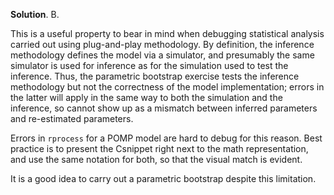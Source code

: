 
\color{blue}

**Solution**. B.\

This is a useful property to bear in mind when debugging statistical analysis carried out using plug-and-play methodology.
By definition, the inference methodology defines the model via a simulator, and presumably the same simulator is used for inference as for the simulation used to test the inference.
Thus, the parametric bootstrap exercise tests the inference methodology but not the correctness of the model implementation; errors in the latter will apply in the same way to both the simulation and the inference, so cannot show up as a mismatch between inferred parameters and re-estimated parameters.

Errors in `rprocess` for a POMP model are hard to debug for this reason. Best practice is to present the Csnippet right next to the math representation, and use the same notation for both, so that the visual match is evident.

It is a good idea to carry out a parametric bootstrap despite this limitation. 

\color{black}

